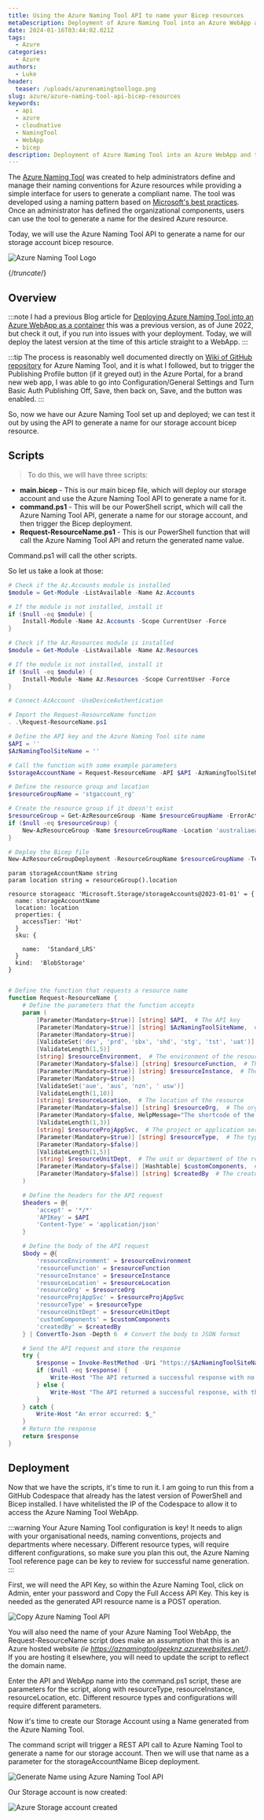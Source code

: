 ```yaml
---
title: Using the Azure Naming Tool API to name your Bicep resources
metaDescription: Deployment of Azure Naming Tool into an Azure WebApp and testing the API.
date: 2024-01-16T03:44:02.021Z
tags:
  - Azure
categories:
  - Azure
authors:
  - Luke
header:
  teaser: /uploads/azurenamingtoollogo.png
slug: azure/azure-naming-tool-api-bicep-resources
keywords:
  - api
  - azure
  - cloudnative
  - NamingTool
  - WebApp
  - bicep
description: Deployment of Azure Naming Tool into an Azure WebApp and testing the API.
---
```


The [Azure Naming Tool](https://github.com/mspnp/AzureNamingTool) was created to help administrators define and manage their naming conventions for Azure resources while providing a simple interface for users to generate a compliant name. 
The tool was developed using a naming pattern based on [Microsoft's best practices](https://learn.microsoft.com/azure/cloud-adoption-framework/ready/azure-best-practices/naming-and-tagging?WT.mc_id=AZ-MVP-5004796). Once an administrator has defined the organizational components, users can use the tool to generate a name for the desired Azure resource.

Today, we will use the Azure Naming Tool API to generate a name for our storage account bicep resource.

![Azure Naming Tool Logo](/uploads/azurenamingtoollogo.png "Azure Naming Tool Logo")

{/*truncate*/}

## Overview

:::note
I had a previous Blog article for [Deploying Azure Naming Tool into an Azure WebApp as a container](https://luke.geek.nz/2022/07/11/deploy-azure-naming-tool-into-an-azure-webapp-as-a-container/) this was a previous version, as of June 2022, but check it out, if you run into issues with your deployment. Today, we will deploy the latest version at the time of this article straight to a WebApp.
:::

:::tip
The process is reasonably well documented directly on [Wiki of GitHub repository](https://github.com/mspnp/AzureNamingTool/wiki) for Azure Naming Tool, and it is what I followed, but to trigger the Publishing Profile button (if it greyed out) in the Azure Portal, for a brand new web app, I was able to go into Configuration/General Settings and Turn Basic Auth Publishing Off, Save, then back on, Save, and the button was enabled.
:::

So, now we have our Azure Naming Tool set up and deployed; we can test it out by using the API to generate a name for our storage account bicep resource.

## Scripts

> To do this, we will have three scripts:

* **main.bicep** - This is our main bicep file, which will deploy our storage account and use the Azure Naming Tool API to generate a name for it.
* **command.ps1** - This will be our PowerShell script, which will call the Azure Naming Tool API, generate a name for our storage account, and then trigger the Bicep deployment.
* **Request-ResourceName.ps1** - This is our PowerShell function that will call the Azure Naming Tool API and return the generated name value.

Command.ps1 will call the other scripts.

So let us take a look at those:

```powershell title="command.ps1"
# Check if the Az.Accounts module is installed
$module = Get-Module -ListAvailable -Name Az.Accounts

# If the module is not installed, install it
if ($null -eq $module) {
    Install-Module -Name Az.Accounts -Scope CurrentUser -Force
}

# Check if the Az.Resources module is installed
$module = Get-Module -ListAvailable -Name Az.Resources

# If the module is not installed, install it
if ($null -eq $module) {
    Install-Module -Name Az.Resources -Scope CurrentUser -Force
}

# Connect-AzAccount -UseDeviceAuthentication

# Import the Request-ResourceName function
. .\Request-ResourceName.ps1

# Define the API key and the Azure Naming Tool site name
$API = ''
$AzNamingToolSiteName = ''

# Call the function with some example parameters
$storageAccountName = Request-ResourceName -API $API -AzNamingToolSiteName $AzNamingToolSiteName -resourceEnvironment 'dev'  -resourceInstance '1' -resourceLocation 'aue'  -resourceType 'st' -createdBy 'me' -resourceProjAppSvc 'spa' | Select-Object -ExpandProperty resourceName

# Define the resource group and location
$resourceGroupName = 'stgaccount_rg'

# Create the resource group if it doesn't exist
$resourceGroup = Get-AzResourceGroup -Name $resourceGroupName -ErrorAction SilentlyContinue
if ($null -eq $resourceGroup) {
    New-AzResourceGroup -Name $resourceGroupName -Location 'australiaeast'
}

# Deploy the Bicep file
New-AzResourceGroupDeployment -ResourceGroupName $resourceGroupName -TemplateFile './main.bicep' -storageAccountName $storageAccountName
```

```bicep title="main.bicep"
param storageAccountName string 
param location string = resourceGroup().location

resource storageacc 'Microsoft.Storage/storageAccounts@2023-01-01' = {
  name: storageAccountName
  location: location
  properties: {
    accessTier: 'Hot'
  }
  sku: {
  
    name:  'Standard_LRS'
  }
  kind:  'BlobStorage'
}
```
```powershell title="Request-ResourceName.ps1"

# Define the function that requests a resource name
function Request-ResourceName {
    # Define the parameters that the function accepts
    param (
        [Parameter(Mandatory=$true)] [string] $API,  # The API key
        [Parameter(Mandatory=$true)] [string] $AzNamingToolSiteName,  # The Azure Naming Tool site name
        [Parameter(Mandatory=$true)]
        [ValidateSet('dev', 'prd', 'sbx', 'shd', 'stg', 'tst', 'uat')]
        [ValidateLength(1,5)]
        [string] $resourceEnvironment,  # The environment of the resource
        [Parameter(Mandatory=$false)] [string] $resourceFunction,  # The function of the resource
        [Parameter(Mandatory=$true)] [string] $resourceInstance,  # The instance of the resource
        [Parameter(Mandatory=$true)]
        [ValidateSet('aue', 'aus', 'nzn', '	usw')]
        [ValidateLength(1,10)]
        [string] $resourceLocation,  # The location of the resource
        [Parameter(Mandatory=$false)] [string] $resourceOrg,  # The organization of the resource
        [Parameter(Mandatory=$false, HelpMessage="The shortcode of the project. This needs to match an existing Project in Azure Naming Tool.")]
        [ValidateLength(1,3)]
        [string] $resourceProjAppSvc,  # The project or application service of the resource
        [Parameter(Mandatory=$true)] [string] $resourceType,  # The type of the resource
        [Parameter(Mandatory=$false)]
        [ValidateLength(1,5)]
        [string] $resourceUnitDept,  # The unit or department of the resource
        [Parameter(Mandatory=$false)] [Hashtable] $customComponents,  # Any custom components for the resource
        [Parameter(Mandatory=$false)] [string] $createdBy  # The creator of the resource
    )

    # Define the headers for the API request
    $headers = @{
        'accept' = '*/*'
        'APIKey' = $API
        'Content-Type' = 'application/json'
    }

    # Define the body of the API request
    $body = @{
        'resourceEnvironment' = $resourceEnvironment
        'resourceFunction' = $resourceFunction
        'resourceInstance' = $resourceInstance
        'resourceLocation' = $resourceLocation
        'resourceOrg' = $resourceOrg
        'resourceProjAppSvc' = $resourceProjAppSvc
        'resourceType' = $resourceType
        'resourceUnitDept' = $resourceUnitDept
        'customComponents' = $customComponents
        'createdBy' = $createdBy
    } | ConvertTo-Json -Depth 6  # Convert the body to JSON format

    # Send the API request and store the response
    try {
        $response = Invoke-RestMethod -Uri "https://$AzNamingToolSiteName.azurewebsites.net/api/ResourceNamingRequests/RequestName" -Method Post -Headers $headers -Body $body
        if ($null -eq $response) {
            Write-Host "The API returned a successful response with no body."
        } else {
            Write-Host "The API returned a successful response, with the name generated as: $($response.resourceName)"
        }
    } catch {
        Write-Host "An error occurred: $_"
    }
    # Return the response
    return $response
}


```

## Deployment

Now that we have the scripts, it's time to run it. I am going to run this from a GitHub Codespace that already has the latest version of PowerShell and Bicep installed. I have whitelisted the IP of the Codespace to allow it to access the Azure Naming Tool WebApp.

:::warning
Your Azure Naming Tool configuration is key! It needs to align with your organisational needs, naming conventions, projects and departments where necessary. Different resource types, will require different configurations, so make sure you plan this out, the Azure Naming Tool reference page can be key to review for successful name generation.
:::

First, we will need the API Key, so within the Azure Naming Tool, click on Admin, enter your password and Copy the Full Access API Key. This key is needed as the generated API resource name is a POST operation.

![Copy Azure Naming Tool API](AzureNamingTool_CopyAPIKey.gif "Azure Naming Tool API Key")

You will also need the name of your Azure Naming Tool WebApp, the Request-ResourceName script does make an assumption that this is an Azure hosted website *(ie https://aznamingtoolgeeknz.azurewebsites.net/)*. If you are hosting it elsewhere, you will need to update the script to reflect the domain name.

Enter the API and WebApp name into the command.ps1 script, these are parameters for the script, along with resourceType, resourceInstance, resourceLocation, etc. Different resource types and configurations will require different parameters.

Now it's time to create our Storage Account using a Name generated from the Azure Naming Tool.

The command script will trigger a REST API call to Azure Naming Tool to generate a name for our storage account. Then we will use that name as a parameter for the storageAccountName Bicep deployment.

![Generate Name using Azure Naming Tool API](AzureNamingTool_RunAPIGenerateName.gif "Azure Naming Tool generate name")

Our Storage account is now created:

![Azure Storage account created](Created_StorageAccount.png "Created Azure Storage account")

